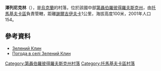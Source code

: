 {{coord|47|52|3|N|34|35|27|E|scale:30000_region:UA|display=title}}

'''澤列尼克林'''（{{lang-uk|Зелений Клин}}），是[[烏克蘭|烏克蘭]]的村落，位於該國中部[[第聶伯羅彼得羅夫斯克州|第聶伯羅彼得羅夫斯克州]]，由[[托馬基夫卡區|托馬基夫卡區]]負責管轄，距離[[謝爾吉伊夫卡_(托馬基夫卡區)|謝爾吉伊夫卡]]1公里，海拔高度100米，2001年人口154。

==參考資料==
* [http://gska2.rada.gov.ua/pls/z7502/A005?rdat1=06.12.2007&rf7571=6646 Зелений Клин]{{dead link|date=2018年3月 |bot=InternetArchiveBot |fix-attempted=yes }}
* [http://weather.in.ua/ua/dnepropetrovskaja/8923 Погода в селі Зелений Клин] {{Wayback|url=http://weather.in.ua/ua/dnepropetrovskaja/8923 |date=20201028232516 }}

{{DEFAULTSORT:Зелений Клин}}
[[Category:第聶伯羅彼得羅夫斯克州村落|Category:第聶伯羅彼得羅夫斯克州村落]]
[[Category:托馬基夫卡區村落|Category:托馬基夫卡區村落]]


{{Dnipropetrovsk-geo-stub}}